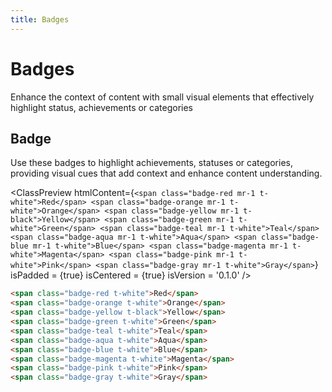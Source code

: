 ```yaml
---
title: Badges
---
```



# Badges

Enhance the context of content with small visual elements that effectively highlight status, achievements or categories

## Badge

Use these badges to highlight achievements, statuses or categories, providing visual cues that add context and enhance content understanding.

<ClassPreview
  htmlContent={`
    <span class="badge-red mr-1 t-white">Red</span>
    <span class="badge-orange mr-1 t-white">Orange</span>
    <span class="badge-yellow mr-1 t-black">Yellow</span>
    <span class="badge-green mr-1 t-white">Green</span>
    <span class="badge-teal mr-1 t-white">Teal</span>
    <span class="badge-aqua mr-1 t-white">Aqua</span>
    <span class="badge-blue mr-1 t-white">Blue</span>
    <span class="badge-magenta mr-1 t-white">Magenta</span>
    <span class="badge-pink mr-1 t-white">Pink</span>
    <span class="badge-gray mr-1 t-white">Gray</span>
  `}
  isPadded = {true}
  isCentered = {true}
  isVersion = '0.1.0'
/>

```html
<span class="badge-red t-white">Red</span>
<span class="badge-orange t-white">Orange</span>
<span class="badge-yellow t-black">Yellow</span>
<span class="badge-green t-white">Green</span>
<span class="badge-teal t-white">Teal</span>
<span class="badge-aqua t-white">Aqua</span>
<span class="badge-blue t-white">Blue</span>
<span class="badge-magenta t-white">Magenta</span>
<span class="badge-pink t-white">Pink</span>
<span class="badge-gray t-white">Gray</span>
```


